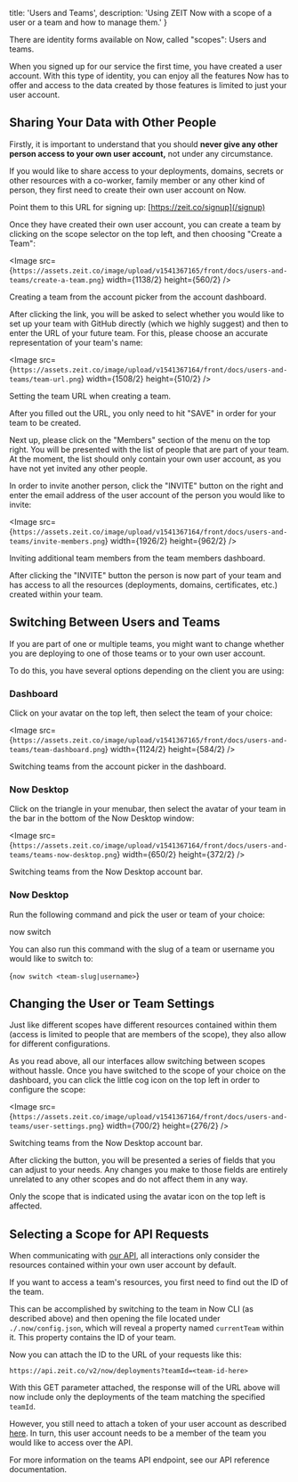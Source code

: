 
  title: 'Users and Teams',
  description: 'Using ZEIT Now with a scope of a user or a team and how to manage them.'
}

There are identity forms available on Now, called "scopes": Users and teams.

When you signed up for our service the first time, you have created a user account. With this type of identity, you can enjoy all the features Now has to offer and access to the data created by those features is limited to just your user account.

## Sharing Your Data with Other People

Firstly, it is important to understand that you should **never give any other person access to your own user account,** not under any circumstance.

If you would like to share access to your deployments, domains, secrets or other resources with a co-worker, family member or any other kind of person, they first need to create their own user account on Now.

Point them to this URL for signing up: [https://zeit.co/signup](/signup)

Once they have created their own user account, you can create a team by clicking on the scope selector on the top left, and then choosing "Create a Team":

<Image src={`https://assets.zeit.co/image/upload/v1541367165/front/docs/users-and-teams/create-a-team.png`}
  width={1138/2}
  height={560/2}
/>
<Caption>Creating a team from the account picker from the <GenericLink href="/dashboard">account dashboard</GenericLink>.</Caption>

After clicking the link, you will be asked to select whether you would like to set up your team with GitHub directly (which we highly suggest) and then to enter the URL of your future team. For this, please choose an accurate representation of your team's name:


<Image src={`https://assets.zeit.co/image/upload/v1541367164/front/docs/users-and-teams/team-url.png`}
  width={1508/2}
  height={510/2}
/>
<Caption>Setting the team URL when creating a team.</Caption>

After you filled out the URL, you only need to hit "SAVE" in order for your team to be created.

Next up, please click on the "Members" section of the menu on the top right. You will be presented with the list of people that are part of your team. At the moment, the list should only contain your own user account, as you have not yet invited any other people.

In order to invite another person, click the "INVITE" button on the right and enter the email address of the user account of the person you would like to invite:

<Image src={`https://assets.zeit.co/image/upload/v1541367164/front/docs/users-and-teams/invite-members.png`}
  width={1926/2}
  height={962/2}
/>
<Caption>Inviting additional team members from the team members dashboard.</Caption>

After clicking the "INVITE" button the person is now part of your team and has access to all the resources (deployments, domains, certificates, etc.) created within your team.

## Switching Between Users and Teams

If you are part of one or multiple teams, you might want to change whether you are deploying to one of those teams or to your own user account.

To do this, you have several options depending on the client you are using:

### Dashboard

Click on your avatar on the top left, then select the team of your choice:

<Image src={`https://assets.zeit.co/image/upload/v1541367165/front/docs/users-and-teams/team-dashboard.png`}
  width={1124/2}
  height={584/2}
/>
<Caption>Switching teams from the account picker in the <GenericLink href="/dashboard">dashboard</GenericLink>.</Caption>

### Now Desktop

Click on the triangle in your menubar, then select the avatar of your team in the bar in the bottom of the Now Desktop window:

<Image src={`https://assets.zeit.co/image/upload/v1541367164/front/docs/users-and-teams/teams-now-desktop.png`}
  width={650/2}
  height={372/2}
/>
<Caption>Switching teams from the Now Desktop account bar.</Caption>

### Now Desktop

Run the following command and pick the user or team of your choice:

<TerminalInput>
now switch
</TerminalInput>

You can also run this command with the slug of a team or username you would like to switch to:

<TerminalInput>{`now switch <team-slug|username>`}</TerminalInput>

## Changing the User or Team Settings

Just like different scopes have different resources contained within them (access is limited to people that are members of the scope), they also allow for different configurations.

As you read above, all our interfaces allow switching between scopes without hassle. Once you have switched to the scope of your choice on the dashboard, you can click the little cog icon on the top left in order to configure the scope:

<Image src={`https://assets.zeit.co/image/upload/v1541367164/front/docs/users-and-teams/user-settings.png`}
  width={700/2}
  height={276/2}
/>
<Caption>Switching teams from the Now Desktop account bar.</Caption>

After clicking the button, you will be presented a series of fields that you can adjust to your needs. Any changes you make to those fields are entirely unrelated to any other scopes and do not affect them in any way.

Only the scope that is indicated using the avatar icon on the top left is affected.

## Selecting a Scope for API Requests

When communicating with [our API](/docs/api), all interactions only consider the resources contained within your own user account by default.

If you want to access a team's resources, you first need to find out the ID of the team.

This can be accomplished by switching to the team in Now CLI (as described above) and then opening the file located under `./.now/config.json`, which will reveal a property named `currentTeam` within it. This property contains the ID of your team.

Now you can attach the ID to the URL of your requests like this:

```
https://api.zeit.co/v2/now/deployments?teamId=<team-id-here>
```

With this GET parameter attached, the response will of the URL above will now include only the deployments of the team matching the specified `teamId`.

However, you still need to attach a token of your user account as described [here](/docs/api#api-basics/authentication). In turn, this user account needs to be a member of the team you would like to access over the API.

<Note>For more information on the teams API endpoint, see our <GenericLink href="/docs/api/v2#endpoints/teams">API reference documentation</GenericLink>.</Note>

